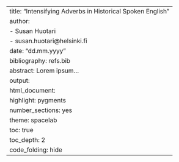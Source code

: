 ---
title: "Intensifying Adverbs in Historical Spoken English"
author: 
 - Susan Huotari
 - susan.huotari@helsinki.fi
date: "dd.mm.yyyy"
bibliography: refs.bib
abstract: Lorem ipsum... 
output:
  html_document:
    highlight: pygments
    number_sections: yes
    theme: spacelab
    toc: true
    toc_depth: 2
    code_folding: hide
---